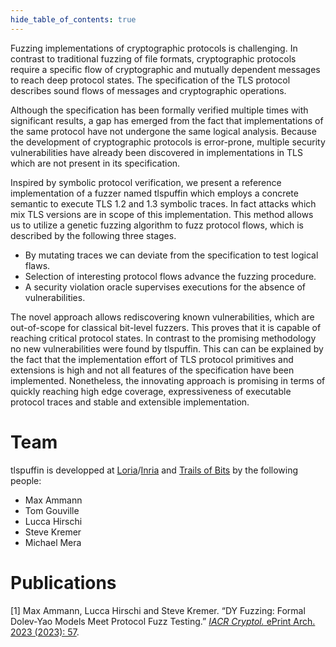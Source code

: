 ```yaml
---
hide_table_of_contents: true
---
```



<Home />

Fuzzing implementations of cryptographic protocols is challenging.
In contrast to traditional fuzzing of file formats, cryptographic protocols require a
specific flow of cryptographic and mutually dependent messages to reach deep protocol states.
The specification of the TLS protocol describes sound flows of messages and cryptographic
operations.

Although the specification has been formally verified multiple times with significant
results, a gap has emerged from the fact that implementations of the same protocol have
not undergone the same logical analysis.
Because the development of cryptographic protocols is error-prone, multiple security
vulnerabilities have already been discovered in implementations in TLS which are not
present in its specification.

Inspired by symbolic protocol verification, we present a reference implementation of a
fuzzer named tlspuffin which employs a concrete semantic to execute TLS 1.2 and 1.3 symbolic traces.
In fact attacks which mix TLS versions are in scope of this implementation.
This method allows us to utilize a genetic fuzzing algorithm to fuzz protocol flows,
which is described by the following three stages.

* By mutating traces we can deviate from the specification to test logical flaws.
* Selection of interesting protocol flows advance the fuzzing procedure.
* A security violation oracle supervises executions for the absence of vulnerabilities.

The novel approach allows rediscovering known vulnerabilities, which are out-of-scope for
classical bit-level fuzzers. This proves that it is capable of reaching critical protocol
states.
In contrast to the promising methodology no new vulnerabilities were found by tlspuffin.
This can can be explained by the fact that the implementation effort of TLS protocol
primitives and extensions is high and not all features of the specification have been
implemented.
Nonetheless, the innovating approach is promising in terms of quickly reaching high edge
coverage, expressiveness of executable protocol traces and stable and extensible implementation.

# Team

tlspuffin is developped at [Loria](https://www.loria.fr)/[Inria](https://www.inria.fr) and [Trails of Bits](https://www.trailofbits.com/) by the following people:
- Max Ammann
- Tom Gouville
- Lucca Hirschi
- Steve Kremer
- Michael Mera

# Publications

[1] Max Ammann, Lucca Hirschi and Steve Kremer. “DY Fuzzing: Formal Dolev-Yao Models Meet Protocol Fuzz Testing.” [*IACR Cryptol.* ePrint Arch. 2023 (2023): 57](https://eprint.iacr.org/2023/057.pdf).
